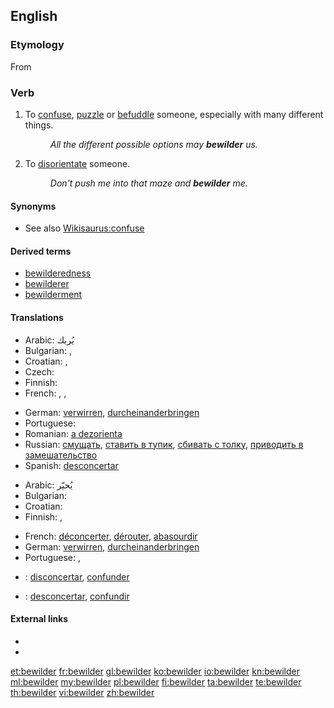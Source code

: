 ==English==

===Etymology===
From {{prefix|be|wilder}}

===Verb===
{{en-verb}}

# {{transitive}} To [[confuse]], [[puzzle]] or [[befuddle]] someone, especially with many different things.
#: ''All the different possible options may '''bewilder''' us.''
# {{transitive}} To [[disorientate]] someone.
#: ''Don't push me into that maze and '''bewilder''' me.''

====Synonyms====
* See also [[Wikisaurus:confuse]]

====Derived terms====
* [[bewilderedness]]
* [[bewilderer]]
* [[bewilderment]]

====Translations====
{{trans-top|confuse}}
* Arabic: يُربك
* Bulgarian: {{t|bg|смущавам}},  {{t+|bg|озадачавам}}
* Croatian: {{t|hr|zbuniti|alt=zbúniti}}, {{t-|hr|smesti|alt=smȅsti}}
* Czech: {{t|cs|zmást}}
* Finnish: {{t+|fi|hämmentää}}
* French: {{t+|fr|déconcerter}}, {{t+|fr|dérouter}}, {{t+|fr|abasourdir}}
{{trans-mid}}
* German: [[verwirren]], [[durcheinanderbringen]]
* Portuguese: {{t+|pt|confundir}}
* Romanian: [[a dezorienta]]
* Russian: [[смущать]], [[ставить в тупик]], [[сбивать с толку]], [[приводить в замешательство]]
* Spanish: [[desconcertar]]
{{trans-bottom}}

{{trans-top|disorientate}}
* Arabic: يُحيّر
* Bulgarian: {{t|bg|обърквам}}
* Croatian: {{t|hr|dezorijentirati|alt=dezorijentírati}}
* Finnish: {{t-|fi|eksyttää}}, {{t-|fi|harhauttaa}}
{{trans-mid}}
* French: [[déconcerter]], [[dérouter]], [[abasourdir]]
* German: [[verwirren]], [[durcheinanderbringen]]
* Portuguese: {{t-|pt|desorientar}}, {{t|pt|desconcertar}}
{{trans-bottom}}

{{checktrans-top}}
* {{ttbc|ia}}: [[disconcertar]], [[confunder]]
* {{ttbc|es}}: [[desconcertar]], [[confundir]]
{{trans-bottom}}

====External links====
* {{R:Webster 1913}}
* {{R:Century 1911}}

[[et:bewilder]]
[[fr:bewilder]]
[[gl:bewilder]]
[[ko:bewilder]]
[[io:bewilder]]
[[kn:bewilder]]
[[ml:bewilder]]
[[my:bewilder]]
[[pl:bewilder]]
[[fi:bewilder]]
[[ta:bewilder]]
[[te:bewilder]]
[[th:bewilder]]
[[vi:bewilder]]
[[zh:bewilder]]